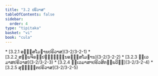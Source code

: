 ```yaml
---
title: "3.2 ປຣິວາສ"
tableOfContents: false
sidebar:
  order: 4
type: "tipitaka"
basket: "vi"
book: "cula"
---
```



<DynamicBreadcrumb />



<TableOfContents book="cula" section="3.2">
* [3.2.1 ອຄ຺ຆສໂມຘານປຣິວາສ](3-2/3-2-1)
* [3.2.2 ສພ຺ພຈິຣປ຺ປຏິຈ຺ຉນ຺ນອຄ຺ຆສໂມຘານ](3-2/3-2-2)
* [3.2.3 ທ຺ເວມາສປຣິວາສ](3-2/3-2-3)
* [3.2.4 ທ຺ເວມາສາປຣິວສິຕພ຺ພວິຘິ](3-2/3-2-4)
* [3.2.5 ສຸທ຺ຘນ຺ຕປຣິວາສ](3-2/3-2-5)
</TableOfContents>